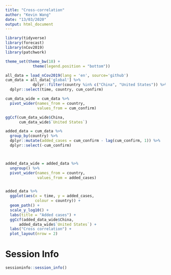 ```yaml
---
title: "Cross-correlation"
author: "Kevin Wang"
date: "13/03/2020"
output: html_document
---
```


```r
library(tidyverse)
library(forecast)
library(nCov2019)
library(patchwork)

theme_set(theme_bw(18) +
            theme(legend.position = "bottom"))
```


```r
all_data = load_nCov2019(lang = 'en', source='github')
cum_data = all_data['global'] %>% 
            dplyr::filter(country %in% c("China", "United States")) %>% 
  dplyr::select(time, country, cum_confirm)

cum_data_wide = cum_data %>% 
  pivot_wider(names_from = country, 
              values_from = cum_confirm)

ggCcf(cum_data_wide$China, 
      cum_data_wide$`United States`)
```


```r
added_data = cum_data %>% 
  group_by(country) %>% 
  dplyr::mutate(added_cases = cum_confirm - lag(cum_confirm, 1)) %>%
  dplyr::select(-cum_confirm)



added_data_wide = added_data %>% 
  ungroup() %>% 
  pivot_wider(names_from = country, 
              values_from = added_cases)


added_data %>% 
  ggplot(aes(x = time, y = added_cases,
             colour = country)) +
  geom_path() +
  scale_y_log10() +
  labs(title = "Added cases") + 
  ggCcf(added_data_wide$China, 
      added_data_wide$`United States`) +
  labs("Cross correlation") +
  plot_layout(nrow = 2)
```


# Session Info 
```r
sessioninfo::session_info()
```

